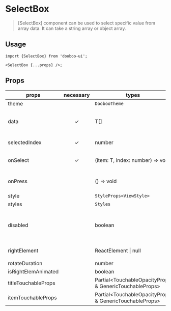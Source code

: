 
<Meta title="Components/SelectBox" />

# SelectBox

> [SelectBox] component can be used to select specific value from array data. It can take a string array or object array.

## Usage

```tsx
import {SelectBox} from 'dooboo-ui';

<SelectBox {...props} />;
```

## Props

| props               | necessary | types                                                  |               default               | description                                             |
| ------------------- | :-------: | ------------------------------------------------------ | :---------------------------------: | ------------------------------------------------------- |
| theme               |           | `DoobooTheme`                                          |                                     |                                                         |
| data                |     ✓     | T[]                                                    |                                     | The data type can be used to intenal generic type       |
| selectedIndex       |     ✓     | number                                                 |                 `0`                 | Initial selectedIndex                                   |
| onSelect            |     ✓     | (item: T, index: number) => void                       |                                     | Triggered when you select item                          |
| onPress             |           | () => void                                             |                                     | Triggered when you press title                          |
| style               |           | `StyleProps<ViewStyle>`                                |                                     |                                                         |
| styles              |           | `Styles`                                               |             `undefined`             |                                                         |
| disabled            |           | boolean                                                |               `false`               | Touch event cannot be triggered when this props is true |
| rightElement        |           | ReactElement \| null                                   | `<Icon name="chevron-down-light"/>` |                                                         |
| rotateDuration      |           | number                                                 |                `200`                |                                                         |
| isRightElemAnimated |           | boolean                                                |               `true`                |                                                         |
| titleTouchableProps |           | Partial<TouchableOpacityProps & GenericTouchableProps> |        `{activeOpacity: 1} `        |                                                         |
| itemTouchableProps  |           | Partial<TouchableOpacityProps & GenericTouchableProps> |        `{activeOpacity: 1} `        |                                                         |
